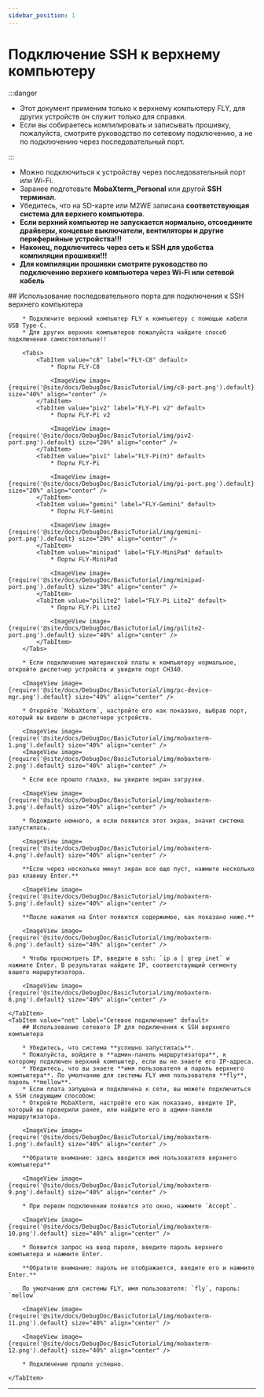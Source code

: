 ```yaml
---
sidebar_position: 1
---
```



# Подключение SSH к верхнему компьютеру

:::danger

* Этот документ применим только к верхнему компьютеру FLY, для других устройств он служит только для справки.
* Если вы собираетесь компилировать и записывать прошивку, пожалуйста, смотрите руководство по сетевому подключению, а не по подключению через последовательный порт.

:::

* Можно подключиться к устройству через последовательный порт или Wi-Fi.
* Заранее подготовьте **MobaXterm_Personal** или другой **SSH терминал**.
* Убедитесь, что на SD-карте или M2WE записана **соответствующая система для верхнего компьютера**.
* **Если верхний компьютер не запускается нормально, отсоедините драйверы, концевые выключатели, вентиляторы и другие периферийные устройства!!!**
* **Наконец, подключитесь через сеть к SSH для удобства компиляции прошивки!!!**
* **Для компиляции прошивки смотрите руководство по подключению верхнего компьютера через Wi-Fi или сетевой кабель**

<Tabs>
    <TabItem value="serial" label="Подключение через последовательный порт" default>
        ## Использование последовательного порта для подключения к SSH верхнего компьютера

        * Подключите верхний компьютер FLY к компьютеру с помощью кабеля USB Type-C.
        * Для других верхних компьютеров пожалуйста найдите способ подключения самостоятельно!!

        <Tabs>
            <TabItem value="c8" label="FLY-C8" default>
                * Порты FLY-C8

                <ImageView image={require('@site/docs/DebugDoc/BasicTutorial/img/c8-port.png').default} size="40%" align="center" />
            </TabItem>
            <TabItem value="piv2" label="FLY-Pi v2" default>
                * Порты FLY-Pi v2

                <ImageView image={require('@site/docs/DebugDoc/BasicTutorial/img/piv2-port.png').default} size="20%" align="center" />
            </TabItem>
            <TabItem value="piv1" label="FLY-Pi(π)" default>
                * Порты FLY-Pi

                <ImageView image={require('@site/docs/DebugDoc/BasicTutorial/img/pi-port.png').default} size="20%" align="center" />
            </TabItem>
            <TabItem value="gemini" label="FLY-Gemini" default>
                * Порты FLY-Gemini

                <ImageView image={require('@site/docs/DebugDoc/BasicTutorial/img/gemini-port.png').default} size="20%" align="center" />
            </TabItem>
            <TabItem value="minipad" label="FLY-MiniPad" default>
                * Порты FLY-MiniPad

                <ImageView image={require('@site/docs/DebugDoc/BasicTutorial/img/minipad-port.png').default} size="30%" align="center" />
            </TabItem>
            <TabItem value="pilite2" label="FLY-Pi Lite2" default>
                * Порты FLY-Pi Lite2

                <ImageView image={require('@site/docs/DebugDoc/BasicTutorial/img/pilite2-port.png').default} size="40%" align="center" />
            </TabItem>
        </Tabs>

        * Если подключение материнской платы к компьютеру нормальное, откройте диспетчер устройств и увидите порт CH340.

        <ImageView image={require('@site/docs/DebugDoc/BasicTutorial/img/pc-device-mgr.png').default} size="40%" align="center" />

        * Откройте `MobaXterm`, настройте его как показано, выбрав порт, который вы видели в диспетчере устройств.

        <ImageView image={require('@site/docs/DebugDoc/BasicTutorial/img/mobaxterm-1.png').default} size="40%" align="center" />
        <ImageView image={require('@site/docs/DebugDoc/BasicTutorial/img/mobaxterm-2.png').default} size="40%" align="center" />

        * Если все прошло гладко, вы увидите экран загрузки.

        <ImageView image={require('@site/docs/DebugDoc/BasicTutorial/img/mobaxterm-3.png').default} size="40%" align="center" />

        * Подождите немного, и если появится этот экран, значит система запустилась.

        <ImageView image={require('@site/docs/DebugDoc/BasicTutorial/img/mobaxterm-4.png').default} size="40%" align="center" />

        **Если через несколько минут экран все еще пуст, нажмите несколько раз клавишу Enter.**

        <ImageView image={require('@site/docs/DebugDoc/BasicTutorial/img/mobaxterm-5.png').default} size="40%" align="center" />

        **После нажатия на Enter появится содержимое, как показано ниже.**

        <ImageView image={require('@site/docs/DebugDoc/BasicTutorial/img/mobaxterm-6.png').default} size="40%" align="center" />

        * Чтобы просмотреть IP, введите в ssh: `ip a | grep inet` и нажмите Enter. В результатах найдите IP, соответствующий сегменту вашего маршрутизатора.

        <ImageView image={require('@site/docs/DebugDoc/BasicTutorial/img/mobaxterm-8.png').default} size="40%" align="center" />

    </TabItem>
    <TabItem value="net" label="Сетевое подключение" default>
        ## Использование сетевого IP для подключения к SSH верхнего компьютера

        * Убедитесь, что система **успешно запустилась**.
        * Пожалуйста, войдите в **админ-панель маршрутизатора**, к которому подключен верхний компьютер, если вы не знаете его IP-адреса.
        * Убедитесь, что вы знаете **имя пользователя и пароль верхнего компьютера**. По умолчанию для системы FLY имя пользователя **fly**, пароль **mellow**.
        * Если плата запущена и подключена к сети, вы можете подключиться к SSH следующим способом:
        * Откройте MobaXterm, настройте его как показано, введите IP, который вы проверили ранее, или найдите его в админ-панели маршрутизатора.

        <ImageView image={require('@site/docs/DebugDoc/BasicTutorial/img/mobaxterm-1.png').default} size="40%" align="center" />

        **Обратите внимание: здесь вводится имя пользователя верхнего компьютера**

        <ImageView image={require('@site/docs/DebugDoc/BasicTutorial/img/mobaxterm-9.png').default} size="40%" align="center" />

        * При первом подключении появится это окно, нажмите `Accept`.

        <ImageView image={require('@site/docs/DebugDoc/BasicTutorial/img/mobaxterm-10.png').default} size="40%" align="center" />

        * Появится запрос на ввод пароля, введите пароль верхнего компьютера и нажмите Enter.

        **Обратите внимание: пароль не отображается, введите его и нажмите Enter.**

        По умолчанию для системы FLY, имя пользователя: `fly`, пароль: `mellow`

        <ImageView image={require('@site/docs/DebugDoc/BasicTutorial/img/mobaxterm-11.png').default} size="40%" align="center" />

        <ImageView image={require('@site/docs/DebugDoc/BasicTutorial/img/mobaxterm-12.png').default} size="40%" align="center" />

        * Подключение прошло успешно.

    </TabItem>
</Tabs>

----